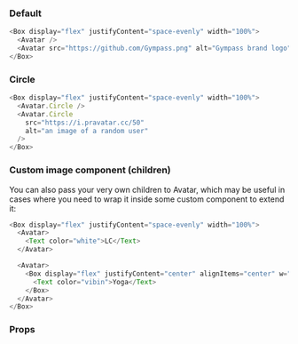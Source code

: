 ### Default

```javascript
<Box display="flex" justifyContent="space-evenly" width="100%">
  <Avatar />
  <Avatar src="https://github.com/Gympass.png" alt="Gympass brand logo" />
</Box>
```

### Circle

```javascript
<Box display="flex" justifyContent="space-evenly" width="100%">
  <Avatar.Circle />
  <Avatar.Circle
    src="https://i.pravatar.cc/50"
    alt="an image of a random user"
  />
</Box>
```

### Custom image component (children)
You can also pass your very own children to Avatar, which may be useful in cases where you need to wrap it inside some custom component to extend it:

```javascript
<Box display="flex" justifyContent="space-evenly" width="100%">
  <Avatar>
    <Text color="white">LC</Text>
  </Avatar>

  <Avatar>
    <Box display="flex" justifyContent="center" alignItems="center" w="100%" h="100%" bg="peace">
      <Text color="vibin">Yoga</Text>
    </Box>
  </Avatar>
</Box>
```

### Props

<PropsTable component="Avatar" platform="web" />
